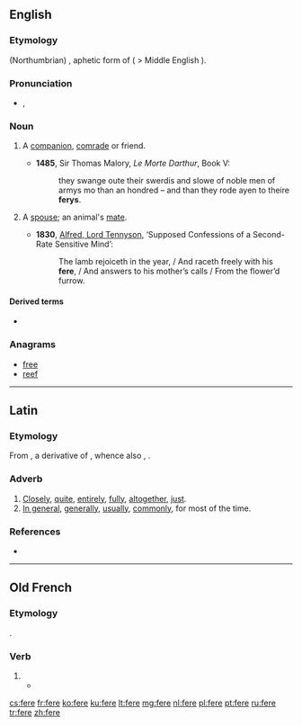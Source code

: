 ==English==

===Etymology===
{{etyl|ang}} (Northumbrian) {{term|færa|fǣra}}, aphetic form of {{term|gefera|ġefēra|lang=ang}} ( > Middle English {{term|y-fere}}).

===Pronunciation===
* {{IPA|/fɪə/}}, {{X-SAMPA|/fI@/}}

===Noun===
{{en-noun}}

# {{dialectal|or|obsolete}} A [[companion]], [[comrade]] or friend.
#* '''1485''', Sir Thomas Malory, ''Le Morte Darthur'', Book V:
#*: they swange oute their swerdis and slowe of noble men of armys mo than an hondred – and than they rode ayen to theire '''ferys'''.
# {{archaic}} A [[spouse]]; an animal's [[mate]].
#* '''1830''', [[w:Alfred_Tennyson%2C_1st_Baron_Tennyson|Alfred, Lord Tennyson]], ‘Supposed Confessions of a Second-Rate Sensitive Mind’:
#*: The lamb rejoiceth in the year, / And raceth freely with his '''fere''', / And answers to his mother’s calls / From the flower’d furrow.

====Derived terms====
* {{l|en|ferede}}

===Anagrams===
* [[free]]
* [[reef]]

----

==Latin==

===Etymology===
From {{etyl|ine-pro|la}} {{recons|dʰer-o-||tight, close by|lang=ine-pro}}, a derivative of {{proto|ine-pro|title=|dʰer-|to hold|lang=la}}, whence also {{term|firmus|lang=la}}, {{term|ferme|fermē|lang=la}}.

===Adverb===
{{la-adv|ferē||-}}

# [[closely|Closely]], [[quite]], [[entirely]], [[fully]], [[altogether]], [[just]].
# [[in general|In general]], [[generally]], [[usually]], [[commonly]], for most of the time.

===References===
* {{R:L&S}}

----

==Old French==

===Etymology===
{{etyl|la|fro}} {{term|facio|faciō|lang=la}}.

===Verb===
{{head|fro|verb}}

# {{alternative form of|faire|lang=fro}}
#* {{quote-book|year=circa 1180,|title=[[s:fr:Perceval ou le conte du Graal|Perceval ou le conte du Graal]]|author=[[wikipedia:Chrétien de Troyes|Chrétien de Troyes]]|passage=Sire, vostre prisoniers sui<br />por '''fere''' ce que vos voldroiz|translation=Sire, I am your prisoner<br />To do what you desire}}

[[cs:fere]]
[[fr:fere]]
[[ko:fere]]
[[ku:fere]]
[[lt:fere]]
[[mg:fere]]
[[nl:fere]]
[[pl:fere]]
[[pt:fere]]
[[ru:fere]]
[[tr:fere]]
[[zh:fere]]